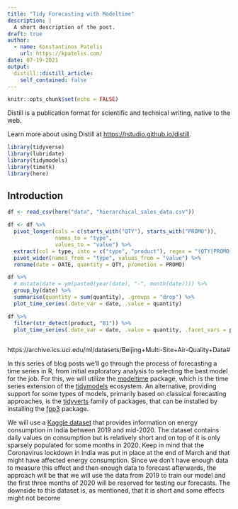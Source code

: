 ```yaml
---
title: "Tidy Forecasting with Modeltime"
description: |
  A short description of the post.
draft: true
author:
  - name: Konstantinos Patelis
    url: https://kpatelis.com/
date: 07-19-2021
output:
  distill::distill_article:
    self_contained: false
---
```



```r
knitr::opts_chunk$set(echo = FALSE)
```

Distill is a publication format for scientific and technical writing, native to the web.

Learn more about using Distill at <https://rstudio.github.io/distill>.

```r

library(tidyverse)
library(lubridate)
library(tidymodels)
library(timetk)
library(here)

```


## Introduction

```r

df <- read_csv(here("data", "hierarchical_sales_data.csv"))

df <- df %>% 
  pivot_longer(cols = c(starts_with("QTY"), starts_with("PROMO")), 
               names_to = "type", 
               values_to = "value") %>% 
  extract(col = type, into = c("type", "product"), regex = "(QTY|PROMO)_(.+)") %>% 
  pivot_wider(names_from = "type", values_from = "value") %>% 
  rename(date = DATE, quantity = QTY, promotion = PROMO)

```


```r

df %>% 
  # mutate(date = ym(paste0(year(date), "-", month(date)))) %>% 
  group_by(date) %>% 
  summarise(quantity = sum(quantity), .groups = "drop") %>% 
  plot_time_series(.date_var = date, .value = quantity)

```

```r

df %>% 
  filter(str_detect(product, "B1")) %>% 
  plot_time_series(.date_var = date, .value = quantity, .facet_vars = product, .facet_ncol = 10)
  

```

https://archive.ics.uci.edu/ml/datasets/Beijing+Multi-Site+Air-Quality+Data#

In this series of blog posts we'll go through the process of forecasting a time series in R, from initial exploratory analysis to selecting the best model for the job. For this, we will utilize the [modeltime](%22https://business-science.github.io/modeltime/articles/getting-started-with-modeltime.html%22) package, which is the time series extension of the [tidymodels](%22https://www.tidymodels.org/%22) ecosystem. An alternative, providing support for some types of models, primarily based on classical forecasting approaches, is the [tidyverts](%22https://tidyverts.org/%22) family of packages, that can be installed by installing the [fpp3]() package.

We will use a [Kaggle dataset](<https://www.kaggle.com/twinkle0705/state-wise-power-consumption-in-india>) that provides information on energy consumption in India between 2019 and mid-2020. The dataset contains daily values on consumption but is relatively short and on top of it is only sparsely populated for some months in 2020. Keep in mind that the Coronavirus lockdown in India was put in place at the end of March and that might have affected energy consumption. Since we don't have enough data to measure this effect and then enough data to forecast afterwards, the approach will be that we will use the data from 2019 to train our model and the first three months of 2020 will be reserved for testing our forecasts. The downside to this dataset is, as mentioned, that it is short and some effects might not become
